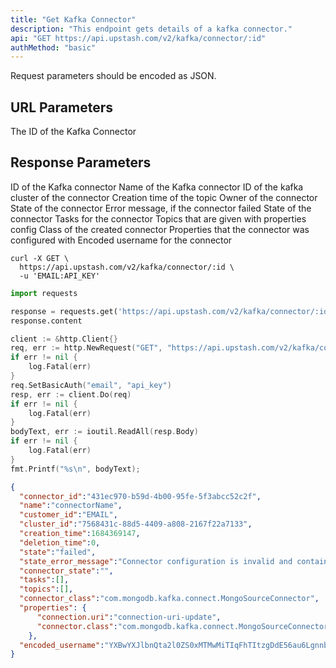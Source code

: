 ```yaml
---
title: "Get Kafka Connector"
description: "This endpoint gets details of a kafka connector."
api: "GET https://api.upstash.com/v2/kafka/connector/:id"
authMethod: "basic"
---
```


<Note>
Request parameters should be encoded as JSON.
</Note>

## URL Parameters
<ParamField body="ID" type="string" required>
The ID of the Kafka Connector
</ParamField>



## Response Parameters
<ResponseField name="connector_id" type="string">
ID of the Kafka connector
</ResponseField>
<ResponseField name="name" type="string">
Name of the Kafka connector
</ResponseField>
<ResponseField name="cluster_id" type="string">
ID of the kafka cluster of the connector
</ResponseField>
<ResponseField name="creation_time" type="int">
Creation time of the topic
</ResponseField>
<ResponseField name="customer_id" type="string">
Owner of the connector
</ResponseField>
<ResponseField name="state" type="string">
State of the connector
</ResponseField>
<ResponseField name="state_error_message" type="string">
Error message, if the connector failed
</ResponseField>
<ResponseField name="connector_state" type="string">
State of the connector
</ResponseField>

<ResponseField name="tasks" type="Array<KafkaConnectorTask>">
Tasks for the connector
</ResponseField>
<ResponseField name="topics" type="Array<string>">
Topics that are given with properties config
</ResponseField>
<ResponseField name="connector_class" type="string">
Class of the created connector
</ResponseField>
<ResponseField name="properties" type="Properties Object">
Properties that the connector was configured with
</ResponseField>
<ResponseField name="encoded_username" type="string">
Encoded username for the connector
</ResponseField>


<RequestExample>


```shell curl
curl -X GET \
  https://api.upstash.com/v2/kafka/connector/:id \
  -u 'EMAIL:API_KEY'
```

```python Python
import requests

response = requests.get('https://api.upstash.com/v2/kafka/connector/:id', auth=('EMAIL', 'API_KEY'))
response.content
```

```go Go
client := &http.Client{}
req, err := http.NewRequest("GET", "https://api.upstash.com/v2/kafka/connector/:id", nil)
if err != nil {
    log.Fatal(err)
}
req.SetBasicAuth("email", "api_key")
resp, err := client.Do(req)
if err != nil {
    log.Fatal(err)
}
bodyText, err := ioutil.ReadAll(resp.Body)
if err != nil {
    log.Fatal(err)
}
fmt.Printf("%s\n", bodyText);
```


</RequestExample>

<ResponseExample>

```json 200 OK
{
  "connector_id":"431ec970-b59d-4b00-95fe-5f3abcc52c2f",
  "name":"connectorName",
  "customer_id":"EMAIL",
  "cluster_id":"7568431c-88d5-4409-a808-2167f22a7133",
  "creation_time":1684369147,
  "deletion_time":0,
  "state":"failed",
  "state_error_message":"Connector configuration is invalid and contains the following 1 error(s):\nInvalid value connection-uri-update for configuration connection.uri: The connection string is invalid. Connection strings must start with either 'mongodb://' or 'mongodb+srv://\n",
  "connector_state":"",
  "tasks":[],
  "topics":[],
  "connector_class":"com.mongodb.kafka.connect.MongoSourceConnector",
  "properties": {
      "connection.uri":"connection-uri-update",
      "connector.class":"com.mongodb.kafka.connect.MongoSourceConnector"
    },
  "encoded_username":"YXBwYXJlbnQta2l0ZS0xMTMwMiTIqFhTItzgDdE56au6LgnnbtlN7ITzh4QATDw"
}
```

</ResponseExample>
